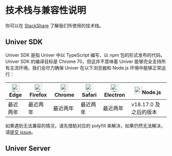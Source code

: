 # 技术栈与兼容性说明

你可以在 [StackShare](https://stackshare.io/dreamnum-inc/univer) 了解我们所使用的技术栈。

## Univer SDK

Univer SDK 是指 Univer 中以 TypeScript 编写，以 npm 包的形式发布的代码。Univer SDK 的编译目标是 Chrome 70，但这并不意味着 Univer 能够完全支持所有主流环境。我们会尽力确保 Univer 在以下浏览器和 Node.js 环境中能够正常运行：

| [<img className="mx-auto" src="https://raw.githubusercontent.com/alrra/browser-logos/master/src/edge/edge_48x48.png" alt="Edge" width="24px" height="24px" />](http://godban.github.io/browsers-support-badges/)Edge | [<img className="mx-auto" src="https://raw.githubusercontent.com/alrra/browser-logos/master/src/firefox/firefox_48x48.png" alt="Firefox" width="24px" height="24px" />](http://godban.github.io/browsers-support-badges/)Firefox | [<img className="mx-auto" src="https://raw.githubusercontent.com/alrra/browser-logos/master/src/chrome/chrome_48x48.png" alt="Chrome" width="24px" height="24px" />](http://godban.github.io/browsers-support-badges/)Chrome | [<img className="mx-auto" src="https://raw.githubusercontent.com/alrra/browser-logos/master/src/safari/safari_48x48.png" alt="Safari" width="24px" height="24px" />](http://godban.github.io/browsers-support-badges/)Safari | [<img className="mx-auto" src="https://raw.githubusercontent.com/alrra/browser-logos/master/src/electron/electron_48x48.png" alt="Electron" width="24px" height="24px" />](http://godban.github.io/browsers-support-badges/)Electron | [<img className="mx-auto" src="https://nodejs.org/static/logos/jsIconGreen.svg" width="24px" height="24px" />](https://node.js.com)Node.js |
| --------- | --------- | --------- | --------- | --------- | --------- |
| 最近两年 | 最近两年 | 最近两年 | 最近两年 | 最近两年 | v18.17.0 及之后的版本 |

如果遇到无法兼容的情况，请先借助对应的 polyfill 来解决，如果仍然无法解决，请[提交 issue](https://github.com/dream-num/univer/issues/new/choose)。

## Univer Server
